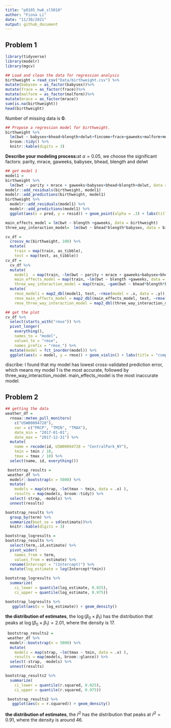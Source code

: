 ```yaml
---
title: "p8105_hw6_sl5010"
author: "Fiona Li"
date: "11/30/2021"
output: github_document
---
```


## Problem 1

```r
library(tidyverse)
library(modelr)
library(mgcv)
```

```r
## Load and clean the data for regression analysis
birthweight = read_csv("Data/birthweight.csv") %>%
mutate(babysex = as_factor(babysex))%>%
mutate(frace = as_factor(frace))%>%
mutate(malform = as_factor(malform))%>%
mutate(mrace = as_factor(mrace))
sum(is.na(birthweight))
head(birthweight) 
```
Number of missing data is **0**.

```r
## Propose a regression model for birthweight.
birthweight %>% 
  lm(bwt ~ babysex+bhead+blength+delwt+fincome+frace+gaweeks+malform+menarche+mheight+momage+mrace+parity+pnumlbw+pnumsga+ppbmi+ppwt+smoken+wtgain, data = .) %>% 
  broom::tidy() %>% 
  knitr::kable(digits = 3)
```

**Describe your modeling process:**at $\alpha = 0.05$, we choose the significant factors: parity, mrace, gaweeks, babysex, bhead, blength and delwt

```r
## get model 1
model1 = 
birthweight %>%
  lm(bwt ~ parity + mrace + gaweeks+babysex+bhead+blength+delwt, data = .)
modelr::add_residuals(birthweight, model1)
modelr::add_predictions(birthweight, model1)
birthweight %>% 
  modelr::add_residuals(model1) %>%
  modelr::add_predictions(model1) %>%
  ggplot(aes(x = pred, y = resid)) + geom_point(alpha = .3) + labs(title = "plot of model residuals against fitted values")
```

```r
main_effects_model = lm(bwt ~ blength +gaweeks, data = birthweight)
three_way_interaction_model=  lm(bwt ~ bhead*blength*babysex, data = birthweight)
```

```r
cv_df =
  crossv_mc(birthweight, 100) %>% 
  mutate(
    train = map(train, as_tibble),
    test = map(test, as_tibble))
cv_df = 
  cv_df %>% 
  mutate(
    model1  = map(train, ~lm(bwt ~ parity + mrace + gaweeks+babysex+bhead+blength+delwt, data = .x)),
    main_effects_model = map(train, ~lm(bwt ~ blength +gaweeks, data = .x)),
    three_way_interaction_model = map(train, ~gam(bwt ~ bhead*blength*babysex, data = as_tibble(.x)))) %>% 
  mutate(
    rmse_model1 = map2_dbl(model1, test, ~rmse(model = .x, data = .y)),
    rmse_main_effects_model = map2_dbl(main_effects_model, test, ~rmse(model = .x, data = .y)),
    rmse_three_way_interaction_model = map2_dbl(three_way_interaction_model, test, ~rmse(model = .x, data = .y)))
```

```r
## get the plot
cv_df %>% 
  select(starts_with("rmse")) %>% 
  pivot_longer(
    everything(),
    names_to = "model", 
    values_to = "rmse",
    names_prefix = "rmse_") %>% 
  mutate(model = fct_inorder(model)) %>% 
  ggplot(aes(x = model, y = rmse)) + geom_violin() + labs(title = "comparison in terms of the cross-validated prediction error")
```

discribe: I found that my model has lowest cross-validated prediction error, which means my model 1 is the most accurate, followed by three_way_interaction_model. main_effects_model is the most inaccurate model.

## Problem 2

```r
## getting the data
weather_df = 
  rnoaa::meteo_pull_monitors(
    c("USW00094728"),
    var = c("PRCP", "TMIN", "TMAX"), 
    date_min = "2017-01-01",
    date_max = "2017-12-31") %>%
  mutate(
    name = recode(id, USW00094728 = "CentralPark_NY"),
    tmin = tmin / 10,
    tmax = tmax / 10) %>%
  select(name, id, everything())
```


```r
 bootstrap_results = 
 weather_df %>% 
  modelr::bootstrap(n = 5000) %>% 
  mutate(
    models = map(strap, ~lm(tmax ~ tmin, data = .x) ),
    results = map(models, broom::tidy)) %>% 
  select(-strap, -models) %>% 
  unnest(results) 

bootstrap_results %>% 
  group_by(term) %>% 
  summarize(boot_se = sd(estimate))%>% 
  knitr::kable(digits = 3)

bootstrap_logresults = 
bootstrap_results %>%  
  select(term,.id,estimate) %>%
  pivot_wider(
    names_from = term,
    values_from = estimate) %>%
  rename(Intercept = "(Intercept)") %>%
  mutate(log_estimate = log(Intercept*tmin))

bootstrap_logresults %>% 
  summarize(
    ci_lower = quantile(log_estimate, 0.025), 
    ci_upper = quantile(log_estimate, 0.975))

bootstrap_logresults %>%
   ggplot(aes(x = log_estimate)) + geom_density()
```

**the distribution of estimates**, the $\log(\beta_0\times \beta_1)$ has the distribution that peaks at $\log(\beta_0\times \beta_1)=2.01$, where the density is 17.

```r
 bootstrap_results2 = 
 weather_df %>% 
  modelr::bootstrap(n = 5000) %>% 
  mutate(
    models = map(strap, ~lm(tmax ~ tmin, data = .x) ),
    results = map(models, broom::glance)) %>% 
  select(-strap, -models) %>% 
  unnest(results) 

bootstrap_results2 %>% 
  summarize(
    ci_lower = quantile(r.squared, 0.025), 
    ci_upper = quantile(r.squared, 0.975))

 bootstrap_results2 %>%
   ggplot(aes(x = r.squared)) + geom_density()
```

**the distribution of estimates**, the $\hat r ^2$ has the distribution that peaks at $\hat r ^2=0.91$, where the density is around 46.
